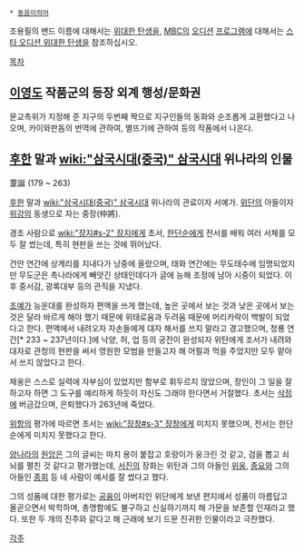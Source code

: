  * [[동음이의어]]

조용필의 밴드 이름에 대해서는 [[위대한 탄생]]을, [[MBC]]의 [[오디션]] [[프로그램]]에 대해서는 [[스타 오디션 위대한 탄생]]을 참조하십시오.

[[목차]]
== [[이영도]] 작품군의 등장 외계 행성/문화권 ==
문교촉위가 지정해 준 지구의 두번째 짝으로 지구인들의 동화와 순조롭게 교환했다고 나오며, 카이와판돔의 번역에 관하여, 별뜨기에 관하여 등의 작품에서 나온다.

== [[후한]] 말과 [[wiki:"삼국시대(중국)" 삼국시대]] 위나라의 인물 ==
葦誕
(179 ~ 263)

[[후한]] 말과 [[wiki:"삼국시대(중국)" 삼국시대]] 위나라의 관료이자 서예가. [[위단]]의 아들이자 [[위강]]의 동생으로 자는 중장(仲將).

경조 사람으로 [[wiki:"장지#s-2" 장지]]에게 초서, [[한단순]]에게 전서를 배워 여러 서체를 모두 잘 썼는데, 특히 현판을 쓰는 것에 뛰어났다.

건안 연간에 상계리를 지내다가 낭중에 올랐으며, 태화 연간에는 무도태수에 임명되었지만 무도군은 촉나라에게 빼앗긴 상태인데다가 글에 능해 조정에 남아 시중이 되었다. 이후 중서감, 광록대부 등의 관직을 지냈다.

[[조예]]가 능운대를 완성하자 편액을 쓰게 했는데, 높은 곳에서 보는 것과 낮은 곳에서 보는 것은 달라 바르게 해야 했기 때문에 위태로움과 두려움 때문에 머리카락이 백발이 되었다고 한다. 편액에서 내려오자 자손들에게 대자 해서를 쓰지 말라고 경고했으며, 청룡 연간[* 233 ~ 237년이다.]에 낙양, 허, 업 등의 궁전이 완성되자 위탄에게 조서가 내려와 대자로 관청의 현판을 써서 영원한 모범을 만들고자 해 어필과 먹을 주었지만 모두 맡아서 쓰지 않았다고 한다.

채옹은 스스로 실력에 자부심이 있었지만 함부로 휘두르지 않았으며, 장인이 그 일을 잘하고자 하면 그 도구를 예리하게 하듯이 자신도 그래야 한다면서 거절했다. 초서는 [[삭정]]에 버금갔으며, 은퇴했다가 263년에 죽었다.

[[위항]]의 평가에 따르면 초서는 [[wiki:"장창#s-3" 장창]]에게 미치지 못했으며, 전서는 한단순에게 미치지 못했다고 한다.

[[양]]나라의 [[원앙]]은 그의 글씨는 마치 용이 붙잡고 호랑이가 웅크린 것 같고, 검을 뽑고 쇠뇌를 펼친 것 같다고 평가했는데, [[서진]]의 장화는 위탄과 그의 아들인 [[위웅]], [[종요]]와 그의 아들인 [[종회]] 등 네 사람이 예서를 잘 썼다고 했다.

그의 성품에 대한 평가로는 [[공융]]이 아버지인 위단에게 보낸 편지에서 성품이 아름답고 올곧으면서 박학하며, 총명함에도 불구하고 신실하기까지 해 가문을 보존할 인재라고 했다. 또한 두 개의 진주와 같다고 해 근래에 보기 드문 진귀한 인물이라고 극찬했다.

[[각주]]
